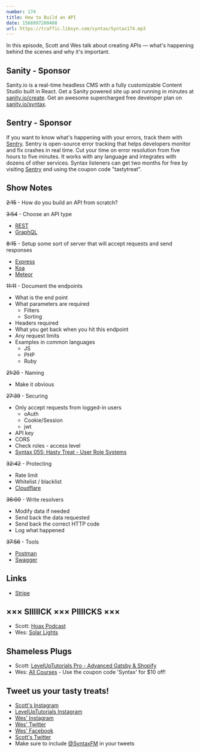 ```yaml
---
number: 174
title: How to Build an API
date: 1566997200488
url: https://traffic.libsyn.com/syntax/Syntax174.mp3
---
```


In this episode, Scott and Wes talk about creating APIs — what's happening behind the scenes and why it's important.

## Sanity - Sponsor
Sanity.io is a real-time headless CMS with a fully customizable Content Studio built in React. Get a Sanity powered site up and running in minutes at [sanity.io/create](https://www.sanity.io/create). Get an awesome supercharged free developer plan on [sanity.io/syntax](https://www.sanity.io/syntax).

## Sentry - Sponsor
If you want to know what's happening with your errors, track them with [Sentry](https://sentry.io/). Sentry is open-source error tracking that helps developers monitor and fix crashes in real time. Cut your time on error resolution from five hours to five minutes. It works with any language and integrates with dozens of other services. Syntax listeners can get two months for free by visiting [Sentry](https://sentry.io/) and using the coupon code "tastytreat".

## Show Notes

~~2:15~~ - How do you build an API from scratch?

~~3:54~~ - Choose an API type

* [REST](https://restfulapi.net/)
* [GraphQL](https://graphql.org/)

~~8:15~~ - Setup some sort of server that will accept requests and send responses

* [Express](https://expressjs.com)
* [Koa](https://koajs.com)
* [Meteor](https://www.meteor.com)

~~11:11~~ - Document the endpoints

* What is the end point
* What parameters are required
  * Filters
  * Sorting
* Headers required
* What you get back when you hit this endpoint
* Any request limits
* Examples in common languages
  * JS
  * PHP
  * Ruby

~~21:20~~ - Naming

* Make it obvious

~~27:39~~ - Securing

* Only accept requests from logged-in users
    - oAuth
    - Cookie/Session
    - jwt
* API key
* CORS
* Check roles - access level
* [Syntax 055: Hasty Treat - User Role Systems](https://syntax.fm/show/055/hasty-treat-user-role-systems)

~~32:42~~ - Protecting

* Rate limit
* Whitelist / blacklist
* [Cloudflare](https://www.cloudflare.com/)

~~36:00~~ - Write resolvers 

* Modify data if needed
* Send back the data requested
* Send back the correct HTTP code
* Log what happened

~~37:56~~ - Tools

* [Postman](https://www.getpostman.com/)
* [Swagger](https://swagger.io/)

## Links
* [Stripe](https://stripe.com/)

## ××× SIIIIICK ××× PIIIICKS ×××
* Scott: [Hoax Podcast](https://podcasts.apple.com/us/podcast/hoax/id1354226895)
* Wes: [Solar Lights](https://amzn.to/31NFwyH)

## Shameless Plugs
* Scott: [LevelUpTutorials Pro - Advanced Gatsby & Shopify](https://www.leveluptutorials.com/pro)
* Wes: [All Courses](https://wesbos.com/courses/) - Use the coupon code 'Syntax' for $10 off!

## Tweet us your tasty treats!
* [Scott's Instagram](https://www.instagram.com/stolinski/)
* [LevelUpTutorials Instagram](https://www.instagram.com/LevelUpTutorials/)
* [Wes' Instagram](https://www.instagram.com/wesbos/)
* [Wes' Twitter](https://twitter.com/wesbos)
* [Wes' Facebook](https://www.facebook.com/wesbos.developer)
* [Scott's Twitter](https://twitter.com/stolinski)
* Make sure to include [@SyntaxFM](https://twitter.com/SyntaxFM) in your tweets